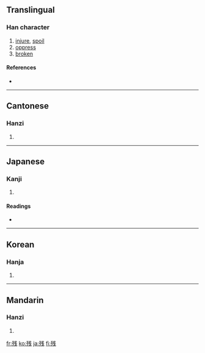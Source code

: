 {{also|殘}}
==Translingual==

===Han character===
{{Han char|rn=78|rad=歹|as=06|sn=10|four=|canj=一弓戈十 (MNIJ)}}

# [[injure]], [[spoil]]
# [[oppress]]
# [[broken]]

====References====
* {{Han ref|kx=0580.291|dkj=16459|hdz=21383.080|uh=6B8B|ud=27531}}

----

==Cantonese==

===Hanzi===
{{yue-hanzi|jyut=|y=chaan4, chaan1|tra=殘}}

# {{defn|Cantonese}}

----

==Japanese==

===Kanji===
{{ja-kanji|grade=4|rs=歹06}}

# {{defn|Japanese}}

====Readings====
* {{ja-readings|on=[[ざん]] (zan), [[さん]] (san)|kun=[[のこる]] (nokoru), [[そこなう]] (sokonau), [[のこす]] (nokosu)}}

----

==Korean==

===Hanja===
{{ko-hanja|hangeul=잔|eumhun=|rv=jan|mr=chan|y=can}}

# {{defn|Korean}}

----

==Mandarin==

===Hanzi===
{{cmn-hanzi|tra=殘|pin=[[cán]] ([[can2]])|wg=ts'an<sup>2</sup>}}

# {{defn|Mandarin}}

[[fr:残]]
[[ko:残]]
[[ja:残]]
[[fi:残]]